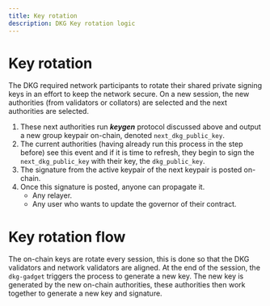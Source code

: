```yaml
---
title: Key rotation
description: DKG Key rotation logic
---
```



# Key rotation

The DKG required network participants to rotate their shared private signing keys in an effort to keep the
network secure. On a new session, the new authorities (from validators or collators) are selected and the
next authorities are selected.

1. These next authorities run **_keygen_** protocol discussed above and output a new group keypair on-chain,
   denoted `next_dkg_public_key`.
2. The current authorities (having already run this process in the step before) see this event and if it is time
   to refresh, they begin to sign the `next_dkg_public_key` with their key, the `dkg_public_key`.
3. The signature from the active keypair of the next keypair is posted on-chain.
4. Once this signature is posted, anyone can propagate it.
   - Any relayer.
   - Any user who wants to update the governor of their contract.

# Key rotation flow

The on-chain keys are rotate every session, this is done so that the DKG validators and network validators are aligned. At the end of the session, the `dkg-gadget` triggers the process to generate a new key. The new key is generated by the new on-chain authorities, these authorities then work together to generate a new key and signature.

<DKGRotationImages />
